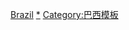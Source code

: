 {{Navbox
|name = 巴西總統
|imageleftstyle = background:#ddf;
|title = {{flagicon|BRA}} [[巴西总统]]（[[巴西總統列表|列表]]）
|listclass = hlist
|state = collapsed
|image = [[File:Flag President of Brazil.svg‎|90px|left|border|巴西總統旗]]

|group1 = 舊共和國<br />（1889－1930）
|list1  
= [[德奧多羅·達·豐塞卡]]{{to}}[[弗洛里亚诺·佩绍托]]{{to}}[[普鲁登特·德·莫拉伊斯]]{{to}}[[坎波斯·萨莱斯]]{{to}}[[弗朗西斯科·德·保拉·罗德里格斯·阿尔维斯]]{{to}}[[阿方索·佩纳]]{{to}}[[尼洛·佩萨尼亚]]{{to}}[[埃梅斯·罗德里格斯·达·丰塞卡]]{{to}}[[文塞斯劳·布拉斯·佩雷拉·戈麦斯]]{{to}}''[[弗朗西斯科·德·保拉·罗德里格斯·阿尔维斯]]{{small|（未就任）}}''{{to}}[[德尔芬·莫雷拉]]{{to}}[[埃皮塔西奥·达席尔瓦·佩索阿]]{{to}}[[阿图尔·达席尔瓦·贝纳德斯]]{{to}}[[华盛顿·路易斯·佩雷拉·德索萨]]{{to}}''[[儒利奥·普列斯特斯]]{{small|（未就任）}}''

|group2 = 瓦加斯時代<br />（1930－1945）
|list2 = 三人軍政府 {{small|([[奥古斯托·塔索·弗拉戈索]] • [[伊薩伊亞斯·德·諾羅尼亞]] • [[梅納·巴雷托]])}}{{to}}[[热图利奥·瓦加斯]]{{to}}[[若泽·里尼亚雷斯]]

|group3 = 第二共和國<br />（1946－1964）
|list3 = [[尤里科·加斯帕尔·杜特拉]]{{to}}[[热图利奥·瓦加斯]]{{to}}[[若昂·卡费·菲略]]{{to}}[[卡洛斯·科英布拉·达卢斯]]{{to}}[[内雷乌·拉莫斯]]{{to}}[[儒塞利諾·庫比契克]]{{to}}[[雅尼奧·夸德羅斯]]{{to}}[[拉涅里·馬兹利]]{{to}}[[若昂·古拉特]]

|group4 = 軍事獨裁<br />（1964－1985）
|list4 = [[拉涅里·馬兹利]]{{to}}[[翁贝托·德·阿伦卡尔·卡斯特洛·布朗库]]{{to}}[[阿图尔·达科斯塔·伊·席尔瓦]]{{to}}三人軍政府 {{small|([[奧雷利奧·德·里拉]] • [[奧古斯托·拉德馬克]] • [[馬斯奧·美羅]])}}{{to}}[[奧米利奧·梅迪西]]{{to}}[[埃內斯托·蓋澤爾]]{{to}}[[若昂·菲格雷多]]

|group5 = 新共和國<br />（1985－）
|list5  = ''[[坦克雷多·內維斯]]{{small|（未就任）}}''{{to}}[[若泽·萨尔内]]{{to}}[[费尔南多·科洛尔·德梅洛]]{{to}}[[伊塔馬爾·佛朗哥]]{{to}}[[费尔南多·恩里克·卡多佐]]{{to}}[[路易斯·伊纳西奥·卢拉·达席尔瓦]]{{to}}[[迪爾瑪·羅塞夫]]{{to}}[[米歇爾·特梅爾]]{{to}}[[雅伊爾·博索納羅]]
}}<noinclude>

{{collapsible option}}

[[Category:国家元首导航模板|Brazil]]
[[Category:巴西總統|*]]
[[Category:巴西模板]]
</noinclude>